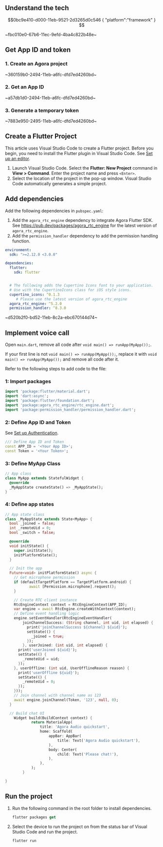 <PlatformWrapper platform="cocos-creator">

## Understand the tech



$$0bc9e410-d000-11eb-9521-2d3265d0c546
{
"platform":"framework"
}
$$

~fbc010e0-67b6-11ec-9efd-4ba4c822b48e~


## Get App ID and token

### 1. Create an Agora project

~360159b0-2494-11eb-a6fc-dfd7ed4260bd~


### 2. Get an App ID

~a57db1d0-2494-11eb-a6fc-dfd7ed4260bd~


### 3. Generate a temporary token

~7883e950-2495-11eb-a6fc-dfd7ed4260bd~


## Create a Flutter Project

This article uses Visual Studio Code to create a Flutter project. Before you begin, you need to install the Flutter plugin in Visual Studio Code. See [Set up an editor](https://flutter.dev/docs/get-started/editor?tab=vscode).

1. Launch Visual Studio Code. Select the **Flutter: New Project** command in **View > Command**. Enter the project name and press `<Enter>`.
2. Select the location of the project in the pop-up window. Visual Studio Code automatically generates a simple project.

## Add dependencies

Add the following dependencies in `pubspec.yaml`:

1. Add the `agora_rtc_engine` dependency to integrate Agora Flutter SDK. See https://pub.dev/packages/agora_rtc_engine for the latest version of `agora_rtc_engine`.
2. Add the `permission_handler` dependency to add the permission handling function.

```yaml
environment:
  sdk: ">=2.12.0 <3.0.0"

dependencies:
  flutter:
    sdk: flutter


  # The following adds the Cupertino Icons font to your application.
  # Use with the CupertinoIcons class for iOS style icons.
  cupertino_icons: ^0.1.3
	 # Please use the latest version of agora_rtc_engine
  agora_rtc_engine: ^5.2.0
  permission_handler: ^8.3.0
```

~d520b2f0-bd52-11eb-8c2a-ebc670144d74~


## Implement voice call

Open `main.dart`, remove all code after `void main() => runApp(MyApp());`.

<div class="alert note">If your first line is not <code>void main() => runApp(MyApp());</code>, replace it with <code>void main() => runApp(MyApp());</code> and remove all code after it.</div>

Refer to the following steps to add code to the file:

### 1: Import packages

```dart
import 'package:flutter/material.dart';
import 'dart:async';
import 'package:flutter/foundation.dart';
import 'package:agora_rtc_engine/rtc_engine.dart';
import 'package:permission_handler/permission_handler.dart';
```


### 2: Define App ID and Token

See [Set up Authentication](/en/Agora%20Platform/token?platform=All%20Platforms).


```dart
/// Define App ID and Token
const APP_ID = '<Your App ID>';
const Token = '<Your Token>';
```

### 3: Define MyApp Class


```dart
// App class
class MyApp extends StatefulWidget {
  @override
  _MyAppState createState() => _MyAppState();
}
```

### 4: Define app states

```dart
// App state class
class _MyAppState extends State<MyApp> {
  bool _joined = false;
  int _remoteUid = 0;
  bool _switch = false;

  @override
  void initState() {
    super.initState();
    initPlatformState();
  }

  // Init the app
  Future<void> initPlatformState() async {
    // Get microphone permission
    if (defaultTargetPlatform == TargetPlatform.android) {
           await [Permission.microphone].request();
    }

    // Create RTC client instance
    RtcEngineContext context = RtcEngineContext(APP_ID);
    var engine = await RtcEngine.createWithContext(context);
    // Define event handling logic
    engine.setEventHandler(RtcEngineEventHandler(
        joinChannelSuccess: (String channel, int uid, int elapsed) {
          print('joinChannelSuccess ${channel} ${uid}');
          setState(() {
            _joined = true;
          });
        }, userJoined: (int uid, int elapsed) {
      print('userJoined ${uid}');
      setState(() {
        _remoteUid = uid;
      });
    }, userOffline: (int uid, UserOfflineReason reason) {
      print('userOffline ${uid}');
      setState(() {
        _remoteUid = 0;
      });
    }));
    // Join channel with channel name as 123
    await engine.joinChannel(Token, '123', null, 0);
  }

  // Build chat UI
    Widget build(BuildContext context) {
            return MaterialApp(
                title: 'Agora Audio quickstart',
                home: Scaffold(
                    appBar: AppBar(
                        title: Text('Agora Audio quickstart'),
                    ),
                    body: Center(
                        child: Text('Please chat!'),
                    ),
                ),
            );
        }

}
```


## Run the project

1. Run the following command in the root folder to install dependencies.

	```dart
	flutter packages get
	```

2. Select the device to run the project on from the status bar of Visual Studio Code and run the project.

	```dart
	flutter run
	```

</PlatformWrapper>